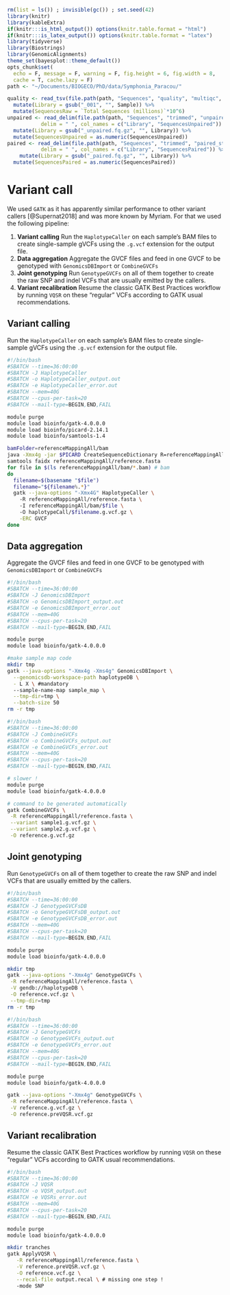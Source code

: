 ```r
rm(list = ls()) ; invisible(gc()) ; set.seed(42)
library(knitr)
library(kableExtra)
if(knitr:::is_html_output()) options(knitr.table.format = "html") 
if(knitr:::is_latex_output()) options(knitr.table.format = "latex") 
library(tidyverse)
library(Biostrings)
library(GenomicAlignments)
theme_set(bayesplot::theme_default())
opts_chunk$set(
  echo = F, message = F, warning = F, fig.height = 6, fig.width = 8,
  cache = T, cache.lazy = F)
path <- "~/Documents/BIOGECO/PhD/data/Symphonia_Paracou/"
```

```r
quality <- read_tsv(file.path(path, "Sequences", "quality", "multiqc", "general_stats_table.tsv")) %>% 
  mutate(Library = gsub("_001", "", Sample)) %>% 
  mutate(SequencesRaw = `Total Sequences (millions)`*10^6)
unpaired <- read_delim(file.path(path, "Sequences", "trimmed", "unpaired_stat.txt"),
           delim = " ", col_names = c("Library", "SequencesUnpaired")) %>% 
  mutate(Library = gsub("_unpaired.fq.gz", "", Library)) %>% 
  mutate(SequencesUnpaired = as.numeric(SequencesUnpaired))
paired <- read_delim(file.path(path, "Sequences", "trimmed", "paired_stat.txt"),
           delim = " ", col_names = c("Library", "SequencesPaired")) %>%
    mutate(Library = gsub("_paired.fq.gz", "", Library)) %>% 
  mutate(SequencesPaired = as.numeric(SequencesPaired))
```

# Variant call

We used `GATK` as it has apparently similar performance to other variant callers [@Supernat2018] and was more known by Myriam. For that we used the following pipeline:

1. __Variant calling__ Run the `HaplotypeCaller` on each sample's BAM files to create single-sample gVCFs using the `.g.vcf` extension for the output file.
1. __Data aggregation__ Aggregate the GVCF files and feed in one GVCF to be genotyped with `GenomicsDBImport` or `CombineGVCFs`
1. __Joint genotyping__ Run `GenotypeGVCFs` on all of them together to create the raw SNP and indel VCFs that are usually emitted by the callers.
1. __Variant recalibration__ Resume the classic GATK Best Practices workflow by running `VQSR` on these "regular" VCFs according to GATK usual recommendations.

## Variant calling

Run the `HaplotypeCaller` on each sample's BAM files to create single-sample gVCFs using the `.g.vcf` extension for the output file.

```bash
#!/bin/bash
#SBATCH --time=36:00:00
#SBATCH -J HaplotypeCaller
#SBATCH -o HaplotypeCaller_output.out
#SBATCH -e HaplotypeCaller_error.out
#SBATCH --mem=40G
#SBATCH --cpus-per-task=20
#SBATCH --mail-type=BEGIN,END,FAIL

module purge
module load bioinfo/gatk-4.0.0.0
module load bioinfo/picard-2.14.1
module load bioinfo/samtools-1.4

bamFolder=referenceMappingAll/bam
java -Xmx4g -jar $PICARD CreateSequenceDictionary R=referenceMappingAll/reference.fasta O=referenceMappingAll/reference.dict
samtools faidx referenceMappingAll/reference.fasta
for file in $(ls referenceMappingAll/bam/*.bam) # bam
do
  filename=$(basename "$file")
  filename="${filename%.*}"
  gatk --java-options "-Xmx4G" HaplotypeCaller \ 
    -R referenceMappingAll/reference.fasta \ 
    -I referenceMappingAll/bam/$file \  
    -O haplotypeCall/$filename.g.vcf.gz \
    -ERC GVCF
done
```

## Data aggregation

Aggregate the GVCF files and feed in one GVCF to be genotyped with `GenomicsDBImport` or `CombineGVCFs`

```bash
#!/bin/bash
#SBATCH --time=36:00:00
#SBATCH -J GenomicsDBImport
#SBATCH -o GenomicsDBImport_output.out
#SBATCH -e GenomicsDBImport_error.out
#SBATCH --mem=40G
#SBATCH --cpus-per-task=20
#SBATCH --mail-type=BEGIN,END,FAIL

module purge
module load bioinfo/gatk-4.0.0.0

#make sample map code
mkdir tmp
gatk --java-options "-Xmx4g -Xms4g" GenomicsDBImport \
  --genomicsdb-workspace-path haplotypeDB \
  - L X \ #mandatory
  --sample-name-map sample_map \
  --tmp-dir=tmp \
  --batch-size 50
rm -r tmp
```

```bash
#!/bin/bash
#SBATCH --time=36:00:00
#SBATCH -J CombineGVCFs
#SBATCH -o CombineGVCFs_output.out
#SBATCH -e CombineGVCFs_error.out
#SBATCH --mem=40G
#SBATCH --cpus-per-task=20
#SBATCH --mail-type=BEGIN,END,FAIL

# slower !
module purge
module load bioinfo/gatk-4.0.0.0

# command to be generated automatically
gatk CombineGVCFs \
 -R referenceMappingAll/reference.fasta \
 --variant sample1.g.vcf.gz \
 --variant sample2.g.vcf.gz \
 -O reference.g.vcf.gz
```

## Joint genotyping

Run `GenotypeGVCFs` on all of them together to create the raw SNP and indel VCFs that are usually emitted by the callers.

```bash
#!/bin/bash
#SBATCH --time=36:00:00
#SBATCH -J GenotypeGVCFsDB
#SBATCH -o GenotypeGVCFsDB_output.out
#SBATCH -e GenotypeGVCFsDB_error.out
#SBATCH --mem=40G
#SBATCH --cpus-per-task=20
#SBATCH --mail-type=BEGIN,END,FAIL

module purge
module load bioinfo/gatk-4.0.0.0

mkdir tmp
gatk --java-options "-Xmx4g" GenotypeGVCFs \
 -R referenceMappingAll/reference.fasta \
 -V gendb://haplotypeDB \
 -O reference.vcf.gz \
 --tmp-dir=tmp
rm -r tmp
```

```bash
#!/bin/bash
#SBATCH --time=36:00:00
#SBATCH -J GenotypeGVCFs
#SBATCH -o GenotypeGVCFs_output.out
#SBATCH -e GenotypeGVCFs_error.out
#SBATCH --mem=40G
#SBATCH --cpus-per-task=20
#SBATCH --mail-type=BEGIN,END,FAIL

module purge
module load bioinfo/gatk-4.0.0.0

gatk --java-options "-Xmx4g" GenotypeGVCFs \
 -R referenceMappingAll/reference.fasta \
 -V reference.g.vcf.gz \
 -O reference.preVQSR.vcf.gz
```

## Variant recalibration

Resume the classic GATK Best Practices workflow by running `VQSR` on these "regular" VCFs according to GATK usual recommendations.

```bash
#!/bin/bash
#SBATCH --time=36:00:00
#SBATCH -J VQSR
#SBATCH -o VQSR_output.out
#SBATCH -e VQSRs_error.out
#SBATCH --mem=40G
#SBATCH --cpus-per-task=20
#SBATCH --mail-type=BEGIN,END,FAIL

module purge
module load bioinfo/gatk-4.0.0.0

mkdir tranches
gatk ApplyVQSR \
   -R referenceMappingAll/reference.fasta \
   -V reference.preVQSR.vcf.gz \
   -O reference.vcf.gz \
   --recal-file output.recal \ # missing one step !
   -mode SNP
```
